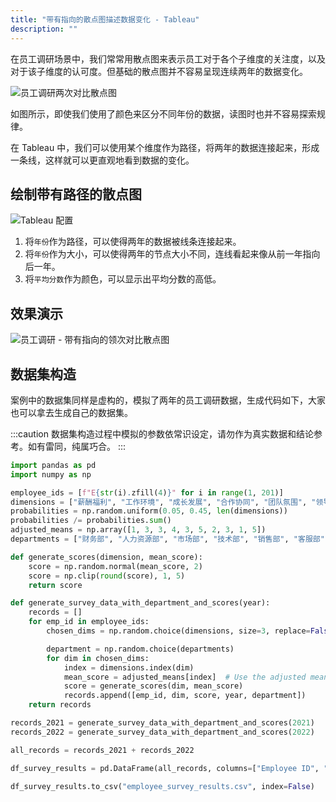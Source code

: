 ```yaml
---
title: "带有指向的散点图描述数据变化 - Tableau"
description: ""
---
```



在员工调研场景中，我们常常用散点图来表示员工对于各个子维度的关注度，以及对于该子维度的认可度。但基础的散点图并不容易呈现连续两年的数据变化。

![员工调研两次对比散点图](/data-analysis-assets/visualization/employee-survey-scatter.webp)

如图所示，即使我们使用了颜色来区分不同年份的数据，读图时也并不容易探索规律。

在 Tableau 中，我们可以使用某个维度作为路径，将两年的数据连接起来，形成一条线，这样就可以更直观地看到数据的变化。

## 绘制带有路径的散点图

![Tableau 配置](/data-analysis-assets/visualization/tableau-scatter-path-settings.webp)


1. 将`年份`作为路径，可以使得两年的数据被线条连接起来。
2. 将`年份`作为大小，可以使得两年的节点大小不同，连线看起来像从前一年指向后一年。
3. 将`平均分数`作为颜色，可以显示出平均分数的高低。


## 效果演示

![员工调研 - 带有指向的领次对比散点图](/data-analysis-assets/visualization/employee-survey-scatter-path.webp)

## 数据集构造

案例中的数据集同样是虚构的，模拟了两年的员工调研数据，生成代码如下，大家也可以拿去生成自己的数据集。

:::caution
数据集构造过程中模拟的参数依常识设定，请勿作为真实数据和结论参考。如有雷同，纯属巧合。
:::

```python
import pandas as pd
import numpy as np

employee_ids = [f"E{str(i).zfill(4)}" for i in range(1, 201)]
dimensions = ["薪酬福利", "工作环境", "成长发展", "合作协同", "团队氛围", "领导能力", "工作压力", "公司品牌", "工作内容", "多元包容"]
probabilities = np.random.uniform(0.05, 0.45, len(dimensions))
probabilities /= probabilities.sum()
adjusted_means = np.array([1, 3, 3, 4, 3, 5, 2, 3, 1, 5])
departments = ["财务部", "人力资源部", "市场部", "技术部", "销售部", "客服部", "研发部", "行政部"]

def generate_scores(dimension, mean_score):
    score = np.random.normal(mean_score, 2)
    score = np.clip(round(score), 1, 5)
    return score

def generate_survey_data_with_department_and_scores(year):
    records = []
    for emp_id in employee_ids:
        chosen_dims = np.random.choice(dimensions, size=3, replace=False, p=probabilities)

        department = np.random.choice(departments)
        for dim in chosen_dims:
            index = dimensions.index(dim)
            mean_score = adjusted_means[index]  # Use the adjusted mean for this dimension
            score = generate_scores(dim, mean_score)
            records.append([emp_id, dim, score, year, department])
    return records

records_2021 = generate_survey_data_with_department_and_scores(2021)
records_2022 = generate_survey_data_with_department_and_scores(2022)

all_records = records_2021 + records_2022

df_survey_results = pd.DataFrame(all_records, columns=["Employee ID", "Dimension", "Score", "Year", "Department"])

df_survey_results.to_csv("employee_survey_results.csv", index=False)
```